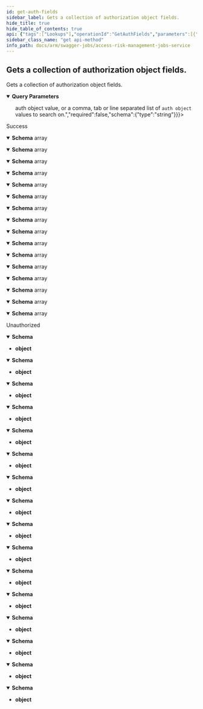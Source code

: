 ```yaml
---
id: get-auth-fields
sidebar_label: Gets a collection of authorization object fields.
hide_title: true
hide_table_of_contents: true
api: {"tags":["Lookups"],"operationId":"GetAuthFields","parameters":[{"name":"options","in":"query","description":"","required":false,"schema":{"type":"string"}},{"name":"search","in":"query","description":"Optional: A value to search the results on.","required":false,"schema":{"type":"string"}},{"name":"bulkSearch","in":"query","description":"Optional: A single <code>auth object</code> value, or a comma, tab or line separated list of <code>auth object</code> values to search on.","required":false,"schema":{"type":"string"}}],"responses":{"200":{"description":"Success","content":{"application/json;odata.metadata=minimal;odata.streaming=true":{"schema":{"uniqueItems":false,"type":"array","items":{"description":"Represents a TCode authorization object field.","type":"object","properties":{"name":{"description":"The name of the authorization object field.","type":"string"},"from":{"description":"The starting value of the authorization object field.","type":"string"},"to":{"description":"The ending value of the authorization object field.","type":"string"}}}}},"application/json;odata.metadata=minimal;odata.streaming=false":{"schema":{"uniqueItems":false,"type":"array","items":{"description":"Represents a TCode authorization object field.","type":"object","properties":{"name":{"description":"The name of the authorization object field.","type":"string"},"from":{"description":"The starting value of the authorization object field.","type":"string"},"to":{"description":"The ending value of the authorization object field.","type":"string"}}}}},"application/json;odata.metadata=minimal":{"schema":{"uniqueItems":false,"type":"array","items":{"description":"Represents a TCode authorization object field.","type":"object","properties":{"name":{"description":"The name of the authorization object field.","type":"string"},"from":{"description":"The starting value of the authorization object field.","type":"string"},"to":{"description":"The ending value of the authorization object field.","type":"string"}}}}},"application/json;odata.metadata=full;odata.streaming=true":{"schema":{"uniqueItems":false,"type":"array","items":{"description":"Represents a TCode authorization object field.","type":"object","properties":{"name":{"description":"The name of the authorization object field.","type":"string"},"from":{"description":"The starting value of the authorization object field.","type":"string"},"to":{"description":"The ending value of the authorization object field.","type":"string"}}}}},"application/json;odata.metadata=full;odata.streaming=false":{"schema":{"uniqueItems":false,"type":"array","items":{"description":"Represents a TCode authorization object field.","type":"object","properties":{"name":{"description":"The name of the authorization object field.","type":"string"},"from":{"description":"The starting value of the authorization object field.","type":"string"},"to":{"description":"The ending value of the authorization object field.","type":"string"}}}}},"application/json;odata.metadata=full":{"schema":{"uniqueItems":false,"type":"array","items":{"description":"Represents a TCode authorization object field.","type":"object","properties":{"name":{"description":"The name of the authorization object field.","type":"string"},"from":{"description":"The starting value of the authorization object field.","type":"string"},"to":{"description":"The ending value of the authorization object field.","type":"string"}}}}},"application/json;odata.metadata=none;odata.streaming=true":{"schema":{"uniqueItems":false,"type":"array","items":{"description":"Represents a TCode authorization object field.","type":"object","properties":{"name":{"description":"The name of the authorization object field.","type":"string"},"from":{"description":"The starting value of the authorization object field.","type":"string"},"to":{"description":"The ending value of the authorization object field.","type":"string"}}}}},"application/json;odata.metadata=none;odata.streaming=false":{"schema":{"uniqueItems":false,"type":"array","items":{"description":"Represents a TCode authorization object field.","type":"object","properties":{"name":{"description":"The name of the authorization object field.","type":"string"},"from":{"description":"The starting value of the authorization object field.","type":"string"},"to":{"description":"The ending value of the authorization object field.","type":"string"}}}}},"application/json;odata.metadata=none":{"schema":{"uniqueItems":false,"type":"array","items":{"description":"Represents a TCode authorization object field.","type":"object","properties":{"name":{"description":"The name of the authorization object field.","type":"string"},"from":{"description":"The starting value of the authorization object field.","type":"string"},"to":{"description":"The ending value of the authorization object field.","type":"string"}}}}},"application/json;odata.streaming=true":{"schema":{"uniqueItems":false,"type":"array","items":{"description":"Represents a TCode authorization object field.","type":"object","properties":{"name":{"description":"The name of the authorization object field.","type":"string"},"from":{"description":"The starting value of the authorization object field.","type":"string"},"to":{"description":"The ending value of the authorization object field.","type":"string"}}}}},"application/json;odata.streaming=false":{"schema":{"uniqueItems":false,"type":"array","items":{"description":"Represents a TCode authorization object field.","type":"object","properties":{"name":{"description":"The name of the authorization object field.","type":"string"},"from":{"description":"The starting value of the authorization object field.","type":"string"},"to":{"description":"The ending value of the authorization object field.","type":"string"}}}}},"application/json":{"schema":{"uniqueItems":false,"type":"array","items":{"description":"Represents a TCode authorization object field.","type":"object","properties":{"name":{"description":"The name of the authorization object field.","type":"string"},"from":{"description":"The starting value of the authorization object field.","type":"string"},"to":{"description":"The ending value of the authorization object field.","type":"string"}}}}},"application/xml":{"schema":{"uniqueItems":false,"type":"array","items":{"description":"Represents a TCode authorization object field.","type":"object","properties":{"name":{"description":"The name of the authorization object field.","type":"string"},"from":{"description":"The starting value of the authorization object field.","type":"string"},"to":{"description":"The ending value of the authorization object field.","type":"string"}}}}},"application/prs.odatatestxx-odata":{"schema":{"uniqueItems":false,"type":"array","items":{"description":"Represents a TCode authorization object field.","type":"object","properties":{"name":{"description":"The name of the authorization object field.","type":"string"},"from":{"description":"The starting value of the authorization object field.","type":"string"},"to":{"description":"The ending value of the authorization object field.","type":"string"}}}}},"text/plain":{"schema":{"uniqueItems":false,"type":"array","items":{"description":"Represents a TCode authorization object field.","type":"object","properties":{"name":{"description":"The name of the authorization object field.","type":"string"},"from":{"description":"The starting value of the authorization object field.","type":"string"},"to":{"description":"The ending value of the authorization object field.","type":"string"}}}}},"text/json":{"schema":{"uniqueItems":false,"type":"array","items":{"description":"Represents a TCode authorization object field.","type":"object","properties":{"name":{"description":"The name of the authorization object field.","type":"string"},"from":{"description":"The starting value of the authorization object field.","type":"string"},"to":{"description":"The ending value of the authorization object field.","type":"string"}}}}}}},"401":{"description":"Unauthorized","content":{"application/json;odata.metadata=minimal;odata.streaming=true":{"schema":{"type":"object"}},"application/json;odata.metadata=minimal;odata.streaming=false":{"schema":{"type":"object"}},"application/json;odata.metadata=minimal":{"schema":{"type":"object"}},"application/json;odata.metadata=full;odata.streaming=true":{"schema":{"type":"object"}},"application/json;odata.metadata=full;odata.streaming=false":{"schema":{"type":"object"}},"application/json;odata.metadata=full":{"schema":{"type":"object"}},"application/json;odata.metadata=none;odata.streaming=true":{"schema":{"type":"object"}},"application/json;odata.metadata=none;odata.streaming=false":{"schema":{"type":"object"}},"application/json;odata.metadata=none":{"schema":{"type":"object"}},"application/json;odata.streaming=true":{"schema":{"type":"object"}},"application/json;odata.streaming=false":{"schema":{"type":"object"}},"application/json":{"schema":{"type":"object"}},"application/xml":{"schema":{"type":"object"}},"application/prs.odatatestxx-odata":{"schema":{"type":"object"}},"text/plain":{"schema":{"type":"object"}},"text/json":{"schema":{"type":"object"}}}}},"description":"Gets a collection of authorization object fields.","method":"get","path":"/api/lookups/authFields","info":{"version":"1.0","title":"Access Risk Management Jobs Service"},"postman":{"name":"Gets a collection of authorization object fields.","description":{"type":"text/plain"},"url":{"path":["api","lookups","authFields"],"host":["{{baseUrl}}"],"query":[{"disabled":false,"key":"options","value":""},{"disabled":false,"description":{"content":"Optional: A value to search the results on.","type":"text/plain"},"key":"search","value":""},{"disabled":false,"description":{"content":"Optional: A single <code>auth object</code> value, or a comma, tab or line separated list of <code>auth object</code> values to search on.","type":"text/plain"},"key":"bulkSearch","value":""}],"variable":[]},"header":[{"key":"Accept","value":"application/json;odata.metadata=minimal;odata.streaming=true"}],"method":"GET"}}
sidebar_class_name: "get api-method"
info_path: docs/arm/swagger-jobs/access-risk-management-jobs-service
---
```



## Gets a collection of authorization object fields.



Gets a collection of authorization object fields.

<details style={{"marginBottom":"1rem"}} data-collapsed={false} open={true}><summary style={{}}><strong>Query Parameters</strong></summary><div><ul><ParamsItem className={"paramsItem"} param={{"name":"options","in":"query","description":"","required":false,"schema":{"type":"string"}}}></ParamsItem><ParamsItem className={"paramsItem"} param={{"name":"search","in":"query","description":"Optional: A value to search the results on.","required":false,"schema":{"type":"string"}}}></ParamsItem><ParamsItem className={"paramsItem"} param={{"name":"bulkSearch","in":"query","description":"Optional: A single <code>auth object</code> value, or a comma, tab or line separated list of <code>auth object</code> values to search on.","required":false,"schema":{"type":"string"}}}></ParamsItem></ul></div></details><div><ApiTabs><TabItem label={"200"} value={"200"}><div>

Success

</div><div><MimeTabs groupId={"mime-type"}><TabItem label={"application/json;odata.metadata=minimal;odata.streaming=true"} value={"application/json;odata.metadata=minimal;odata.streaming=true"}><SchemaTabs groupId={"schema-tabs"}><TabItem label={"Schema"} value={"Schema"}><details style={{}} data-collapsed={false} open={true}><summary style={{"textAlign":"left"}}><strong>Schema</strong><span style={{"opacity":"0.6"}}> array</span></summary><div style={{"textAlign":"left","marginLeft":"1rem"}}></div><ul style={{"marginLeft":"1rem"}}><SchemaItem collapsible={false} name={"name"} required={false} schemaDescription={"The name of the authorization object field."} schemaName={"string"} qualifierMessage={undefined} defaultValue={undefined}></SchemaItem><SchemaItem collapsible={false} name={"from"} required={false} schemaDescription={"The starting value of the authorization object field."} schemaName={"string"} qualifierMessage={undefined} defaultValue={undefined}></SchemaItem><SchemaItem collapsible={false} name={"to"} required={false} schemaDescription={"The ending value of the authorization object field."} schemaName={"string"} qualifierMessage={undefined} defaultValue={undefined}></SchemaItem></ul></details></TabItem></SchemaTabs></TabItem><TabItem label={"application/json;odata.metadata=minimal;odata.streaming=false"} value={"application/json;odata.metadata=minimal;odata.streaming=false"}><SchemaTabs groupId={"schema-tabs"}><TabItem label={"Schema"} value={"Schema"}><details style={{}} data-collapsed={false} open={true}><summary style={{"textAlign":"left"}}><strong>Schema</strong><span style={{"opacity":"0.6"}}> array</span></summary><div style={{"textAlign":"left","marginLeft":"1rem"}}></div><ul style={{"marginLeft":"1rem"}}><SchemaItem collapsible={false} name={"name"} required={false} schemaDescription={"The name of the authorization object field."} schemaName={"string"} qualifierMessage={undefined} defaultValue={undefined}></SchemaItem><SchemaItem collapsible={false} name={"from"} required={false} schemaDescription={"The starting value of the authorization object field."} schemaName={"string"} qualifierMessage={undefined} defaultValue={undefined}></SchemaItem><SchemaItem collapsible={false} name={"to"} required={false} schemaDescription={"The ending value of the authorization object field."} schemaName={"string"} qualifierMessage={undefined} defaultValue={undefined}></SchemaItem></ul></details></TabItem></SchemaTabs></TabItem><TabItem label={"application/json;odata.metadata=minimal"} value={"application/json;odata.metadata=minimal"}><SchemaTabs groupId={"schema-tabs"}><TabItem label={"Schema"} value={"Schema"}><details style={{}} data-collapsed={false} open={true}><summary style={{"textAlign":"left"}}><strong>Schema</strong><span style={{"opacity":"0.6"}}> array</span></summary><div style={{"textAlign":"left","marginLeft":"1rem"}}></div><ul style={{"marginLeft":"1rem"}}><SchemaItem collapsible={false} name={"name"} required={false} schemaDescription={"The name of the authorization object field."} schemaName={"string"} qualifierMessage={undefined} defaultValue={undefined}></SchemaItem><SchemaItem collapsible={false} name={"from"} required={false} schemaDescription={"The starting value of the authorization object field."} schemaName={"string"} qualifierMessage={undefined} defaultValue={undefined}></SchemaItem><SchemaItem collapsible={false} name={"to"} required={false} schemaDescription={"The ending value of the authorization object field."} schemaName={"string"} qualifierMessage={undefined} defaultValue={undefined}></SchemaItem></ul></details></TabItem></SchemaTabs></TabItem><TabItem label={"application/json;odata.metadata=full;odata.streaming=true"} value={"application/json;odata.metadata=full;odata.streaming=true"}><SchemaTabs groupId={"schema-tabs"}><TabItem label={"Schema"} value={"Schema"}><details style={{}} data-collapsed={false} open={true}><summary style={{"textAlign":"left"}}><strong>Schema</strong><span style={{"opacity":"0.6"}}> array</span></summary><div style={{"textAlign":"left","marginLeft":"1rem"}}></div><ul style={{"marginLeft":"1rem"}}><SchemaItem collapsible={false} name={"name"} required={false} schemaDescription={"The name of the authorization object field."} schemaName={"string"} qualifierMessage={undefined} defaultValue={undefined}></SchemaItem><SchemaItem collapsible={false} name={"from"} required={false} schemaDescription={"The starting value of the authorization object field."} schemaName={"string"} qualifierMessage={undefined} defaultValue={undefined}></SchemaItem><SchemaItem collapsible={false} name={"to"} required={false} schemaDescription={"The ending value of the authorization object field."} schemaName={"string"} qualifierMessage={undefined} defaultValue={undefined}></SchemaItem></ul></details></TabItem></SchemaTabs></TabItem><TabItem label={"application/json;odata.metadata=full;odata.streaming=false"} value={"application/json;odata.metadata=full;odata.streaming=false"}><SchemaTabs groupId={"schema-tabs"}><TabItem label={"Schema"} value={"Schema"}><details style={{}} data-collapsed={false} open={true}><summary style={{"textAlign":"left"}}><strong>Schema</strong><span style={{"opacity":"0.6"}}> array</span></summary><div style={{"textAlign":"left","marginLeft":"1rem"}}></div><ul style={{"marginLeft":"1rem"}}><SchemaItem collapsible={false} name={"name"} required={false} schemaDescription={"The name of the authorization object field."} schemaName={"string"} qualifierMessage={undefined} defaultValue={undefined}></SchemaItem><SchemaItem collapsible={false} name={"from"} required={false} schemaDescription={"The starting value of the authorization object field."} schemaName={"string"} qualifierMessage={undefined} defaultValue={undefined}></SchemaItem><SchemaItem collapsible={false} name={"to"} required={false} schemaDescription={"The ending value of the authorization object field."} schemaName={"string"} qualifierMessage={undefined} defaultValue={undefined}></SchemaItem></ul></details></TabItem></SchemaTabs></TabItem><TabItem label={"application/json;odata.metadata=full"} value={"application/json;odata.metadata=full"}><SchemaTabs groupId={"schema-tabs"}><TabItem label={"Schema"} value={"Schema"}><details style={{}} data-collapsed={false} open={true}><summary style={{"textAlign":"left"}}><strong>Schema</strong><span style={{"opacity":"0.6"}}> array</span></summary><div style={{"textAlign":"left","marginLeft":"1rem"}}></div><ul style={{"marginLeft":"1rem"}}><SchemaItem collapsible={false} name={"name"} required={false} schemaDescription={"The name of the authorization object field."} schemaName={"string"} qualifierMessage={undefined} defaultValue={undefined}></SchemaItem><SchemaItem collapsible={false} name={"from"} required={false} schemaDescription={"The starting value of the authorization object field."} schemaName={"string"} qualifierMessage={undefined} defaultValue={undefined}></SchemaItem><SchemaItem collapsible={false} name={"to"} required={false} schemaDescription={"The ending value of the authorization object field."} schemaName={"string"} qualifierMessage={undefined} defaultValue={undefined}></SchemaItem></ul></details></TabItem></SchemaTabs></TabItem><TabItem label={"application/json;odata.metadata=none;odata.streaming=true"} value={"application/json;odata.metadata=none;odata.streaming=true"}><SchemaTabs groupId={"schema-tabs"}><TabItem label={"Schema"} value={"Schema"}><details style={{}} data-collapsed={false} open={true}><summary style={{"textAlign":"left"}}><strong>Schema</strong><span style={{"opacity":"0.6"}}> array</span></summary><div style={{"textAlign":"left","marginLeft":"1rem"}}></div><ul style={{"marginLeft":"1rem"}}><SchemaItem collapsible={false} name={"name"} required={false} schemaDescription={"The name of the authorization object field."} schemaName={"string"} qualifierMessage={undefined} defaultValue={undefined}></SchemaItem><SchemaItem collapsible={false} name={"from"} required={false} schemaDescription={"The starting value of the authorization object field."} schemaName={"string"} qualifierMessage={undefined} defaultValue={undefined}></SchemaItem><SchemaItem collapsible={false} name={"to"} required={false} schemaDescription={"The ending value of the authorization object field."} schemaName={"string"} qualifierMessage={undefined} defaultValue={undefined}></SchemaItem></ul></details></TabItem></SchemaTabs></TabItem><TabItem label={"application/json;odata.metadata=none;odata.streaming=false"} value={"application/json;odata.metadata=none;odata.streaming=false"}><SchemaTabs groupId={"schema-tabs"}><TabItem label={"Schema"} value={"Schema"}><details style={{}} data-collapsed={false} open={true}><summary style={{"textAlign":"left"}}><strong>Schema</strong><span style={{"opacity":"0.6"}}> array</span></summary><div style={{"textAlign":"left","marginLeft":"1rem"}}></div><ul style={{"marginLeft":"1rem"}}><SchemaItem collapsible={false} name={"name"} required={false} schemaDescription={"The name of the authorization object field."} schemaName={"string"} qualifierMessage={undefined} defaultValue={undefined}></SchemaItem><SchemaItem collapsible={false} name={"from"} required={false} schemaDescription={"The starting value of the authorization object field."} schemaName={"string"} qualifierMessage={undefined} defaultValue={undefined}></SchemaItem><SchemaItem collapsible={false} name={"to"} required={false} schemaDescription={"The ending value of the authorization object field."} schemaName={"string"} qualifierMessage={undefined} defaultValue={undefined}></SchemaItem></ul></details></TabItem></SchemaTabs></TabItem><TabItem label={"application/json;odata.metadata=none"} value={"application/json;odata.metadata=none"}><SchemaTabs groupId={"schema-tabs"}><TabItem label={"Schema"} value={"Schema"}><details style={{}} data-collapsed={false} open={true}><summary style={{"textAlign":"left"}}><strong>Schema</strong><span style={{"opacity":"0.6"}}> array</span></summary><div style={{"textAlign":"left","marginLeft":"1rem"}}></div><ul style={{"marginLeft":"1rem"}}><SchemaItem collapsible={false} name={"name"} required={false} schemaDescription={"The name of the authorization object field."} schemaName={"string"} qualifierMessage={undefined} defaultValue={undefined}></SchemaItem><SchemaItem collapsible={false} name={"from"} required={false} schemaDescription={"The starting value of the authorization object field."} schemaName={"string"} qualifierMessage={undefined} defaultValue={undefined}></SchemaItem><SchemaItem collapsible={false} name={"to"} required={false} schemaDescription={"The ending value of the authorization object field."} schemaName={"string"} qualifierMessage={undefined} defaultValue={undefined}></SchemaItem></ul></details></TabItem></SchemaTabs></TabItem><TabItem label={"application/json;odata.streaming=true"} value={"application/json;odata.streaming=true"}><SchemaTabs groupId={"schema-tabs"}><TabItem label={"Schema"} value={"Schema"}><details style={{}} data-collapsed={false} open={true}><summary style={{"textAlign":"left"}}><strong>Schema</strong><span style={{"opacity":"0.6"}}> array</span></summary><div style={{"textAlign":"left","marginLeft":"1rem"}}></div><ul style={{"marginLeft":"1rem"}}><SchemaItem collapsible={false} name={"name"} required={false} schemaDescription={"The name of the authorization object field."} schemaName={"string"} qualifierMessage={undefined} defaultValue={undefined}></SchemaItem><SchemaItem collapsible={false} name={"from"} required={false} schemaDescription={"The starting value of the authorization object field."} schemaName={"string"} qualifierMessage={undefined} defaultValue={undefined}></SchemaItem><SchemaItem collapsible={false} name={"to"} required={false} schemaDescription={"The ending value of the authorization object field."} schemaName={"string"} qualifierMessage={undefined} defaultValue={undefined}></SchemaItem></ul></details></TabItem></SchemaTabs></TabItem><TabItem label={"application/json;odata.streaming=false"} value={"application/json;odata.streaming=false"}><SchemaTabs groupId={"schema-tabs"}><TabItem label={"Schema"} value={"Schema"}><details style={{}} data-collapsed={false} open={true}><summary style={{"textAlign":"left"}}><strong>Schema</strong><span style={{"opacity":"0.6"}}> array</span></summary><div style={{"textAlign":"left","marginLeft":"1rem"}}></div><ul style={{"marginLeft":"1rem"}}><SchemaItem collapsible={false} name={"name"} required={false} schemaDescription={"The name of the authorization object field."} schemaName={"string"} qualifierMessage={undefined} defaultValue={undefined}></SchemaItem><SchemaItem collapsible={false} name={"from"} required={false} schemaDescription={"The starting value of the authorization object field."} schemaName={"string"} qualifierMessage={undefined} defaultValue={undefined}></SchemaItem><SchemaItem collapsible={false} name={"to"} required={false} schemaDescription={"The ending value of the authorization object field."} schemaName={"string"} qualifierMessage={undefined} defaultValue={undefined}></SchemaItem></ul></details></TabItem></SchemaTabs></TabItem><TabItem label={"application/json"} value={"application/json"}><SchemaTabs groupId={"schema-tabs"}><TabItem label={"Schema"} value={"Schema"}><details style={{}} data-collapsed={false} open={true}><summary style={{"textAlign":"left"}}><strong>Schema</strong><span style={{"opacity":"0.6"}}> array</span></summary><div style={{"textAlign":"left","marginLeft":"1rem"}}></div><ul style={{"marginLeft":"1rem"}}><SchemaItem collapsible={false} name={"name"} required={false} schemaDescription={"The name of the authorization object field."} schemaName={"string"} qualifierMessage={undefined} defaultValue={undefined}></SchemaItem><SchemaItem collapsible={false} name={"from"} required={false} schemaDescription={"The starting value of the authorization object field."} schemaName={"string"} qualifierMessage={undefined} defaultValue={undefined}></SchemaItem><SchemaItem collapsible={false} name={"to"} required={false} schemaDescription={"The ending value of the authorization object field."} schemaName={"string"} qualifierMessage={undefined} defaultValue={undefined}></SchemaItem></ul></details></TabItem></SchemaTabs></TabItem><TabItem label={"application/xml"} value={"application/xml"}><SchemaTabs groupId={"schema-tabs"}><TabItem label={"Schema"} value={"Schema"}><details style={{}} data-collapsed={false} open={true}><summary style={{"textAlign":"left"}}><strong>Schema</strong><span style={{"opacity":"0.6"}}> array</span></summary><div style={{"textAlign":"left","marginLeft":"1rem"}}></div><ul style={{"marginLeft":"1rem"}}><SchemaItem collapsible={false} name={"name"} required={false} schemaDescription={"The name of the authorization object field."} schemaName={"string"} qualifierMessage={undefined} defaultValue={undefined}></SchemaItem><SchemaItem collapsible={false} name={"from"} required={false} schemaDescription={"The starting value of the authorization object field."} schemaName={"string"} qualifierMessage={undefined} defaultValue={undefined}></SchemaItem><SchemaItem collapsible={false} name={"to"} required={false} schemaDescription={"The ending value of the authorization object field."} schemaName={"string"} qualifierMessage={undefined} defaultValue={undefined}></SchemaItem></ul></details></TabItem></SchemaTabs></TabItem><TabItem label={"application/prs.odatatestxx-odata"} value={"application/prs.odatatestxx-odata"}><SchemaTabs groupId={"schema-tabs"}><TabItem label={"Schema"} value={"Schema"}><details style={{}} data-collapsed={false} open={true}><summary style={{"textAlign":"left"}}><strong>Schema</strong><span style={{"opacity":"0.6"}}> array</span></summary><div style={{"textAlign":"left","marginLeft":"1rem"}}></div><ul style={{"marginLeft":"1rem"}}><SchemaItem collapsible={false} name={"name"} required={false} schemaDescription={"The name of the authorization object field."} schemaName={"string"} qualifierMessage={undefined} defaultValue={undefined}></SchemaItem><SchemaItem collapsible={false} name={"from"} required={false} schemaDescription={"The starting value of the authorization object field."} schemaName={"string"} qualifierMessage={undefined} defaultValue={undefined}></SchemaItem><SchemaItem collapsible={false} name={"to"} required={false} schemaDescription={"The ending value of the authorization object field."} schemaName={"string"} qualifierMessage={undefined} defaultValue={undefined}></SchemaItem></ul></details></TabItem></SchemaTabs></TabItem><TabItem label={"text/plain"} value={"text/plain"}><SchemaTabs groupId={"schema-tabs"}><TabItem label={"Schema"} value={"Schema"}><details style={{}} data-collapsed={false} open={true}><summary style={{"textAlign":"left"}}><strong>Schema</strong><span style={{"opacity":"0.6"}}> array</span></summary><div style={{"textAlign":"left","marginLeft":"1rem"}}></div><ul style={{"marginLeft":"1rem"}}><SchemaItem collapsible={false} name={"name"} required={false} schemaDescription={"The name of the authorization object field."} schemaName={"string"} qualifierMessage={undefined} defaultValue={undefined}></SchemaItem><SchemaItem collapsible={false} name={"from"} required={false} schemaDescription={"The starting value of the authorization object field."} schemaName={"string"} qualifierMessage={undefined} defaultValue={undefined}></SchemaItem><SchemaItem collapsible={false} name={"to"} required={false} schemaDescription={"The ending value of the authorization object field."} schemaName={"string"} qualifierMessage={undefined} defaultValue={undefined}></SchemaItem></ul></details></TabItem></SchemaTabs></TabItem><TabItem label={"text/json"} value={"text/json"}><SchemaTabs groupId={"schema-tabs"}><TabItem label={"Schema"} value={"Schema"}><details style={{}} data-collapsed={false} open={true}><summary style={{"textAlign":"left"}}><strong>Schema</strong><span style={{"opacity":"0.6"}}> array</span></summary><div style={{"textAlign":"left","marginLeft":"1rem"}}></div><ul style={{"marginLeft":"1rem"}}><SchemaItem collapsible={false} name={"name"} required={false} schemaDescription={"The name of the authorization object field."} schemaName={"string"} qualifierMessage={undefined} defaultValue={undefined}></SchemaItem><SchemaItem collapsible={false} name={"from"} required={false} schemaDescription={"The starting value of the authorization object field."} schemaName={"string"} qualifierMessage={undefined} defaultValue={undefined}></SchemaItem><SchemaItem collapsible={false} name={"to"} required={false} schemaDescription={"The ending value of the authorization object field."} schemaName={"string"} qualifierMessage={undefined} defaultValue={undefined}></SchemaItem></ul></details></TabItem></SchemaTabs></TabItem></MimeTabs></div></TabItem><TabItem label={"401"} value={"401"}><div>

Unauthorized

</div><div><MimeTabs groupId={"mime-type"}><TabItem label={"application/json;odata.metadata=minimal;odata.streaming=true"} value={"application/json;odata.metadata=minimal;odata.streaming=true"}><SchemaTabs groupId={"schema-tabs"}><TabItem label={"Schema"} value={"Schema"}><details style={{}} data-collapsed={false} open={true}><summary style={{"textAlign":"left"}}><strong>Schema</strong></summary><div style={{"textAlign":"left","marginLeft":"1rem"}}></div><ul style={{"marginLeft":"1rem"}}><li><div><strong>object</strong></div></li></ul></details></TabItem></SchemaTabs></TabItem><TabItem label={"application/json;odata.metadata=minimal;odata.streaming=false"} value={"application/json;odata.metadata=minimal;odata.streaming=false"}><SchemaTabs groupId={"schema-tabs"}><TabItem label={"Schema"} value={"Schema"}><details style={{}} data-collapsed={false} open={true}><summary style={{"textAlign":"left"}}><strong>Schema</strong></summary><div style={{"textAlign":"left","marginLeft":"1rem"}}></div><ul style={{"marginLeft":"1rem"}}><li><div><strong>object</strong></div></li></ul></details></TabItem></SchemaTabs></TabItem><TabItem label={"application/json;odata.metadata=minimal"} value={"application/json;odata.metadata=minimal"}><SchemaTabs groupId={"schema-tabs"}><TabItem label={"Schema"} value={"Schema"}><details style={{}} data-collapsed={false} open={true}><summary style={{"textAlign":"left"}}><strong>Schema</strong></summary><div style={{"textAlign":"left","marginLeft":"1rem"}}></div><ul style={{"marginLeft":"1rem"}}><li><div><strong>object</strong></div></li></ul></details></TabItem></SchemaTabs></TabItem><TabItem label={"application/json;odata.metadata=full;odata.streaming=true"} value={"application/json;odata.metadata=full;odata.streaming=true"}><SchemaTabs groupId={"schema-tabs"}><TabItem label={"Schema"} value={"Schema"}><details style={{}} data-collapsed={false} open={true}><summary style={{"textAlign":"left"}}><strong>Schema</strong></summary><div style={{"textAlign":"left","marginLeft":"1rem"}}></div><ul style={{"marginLeft":"1rem"}}><li><div><strong>object</strong></div></li></ul></details></TabItem></SchemaTabs></TabItem><TabItem label={"application/json;odata.metadata=full;odata.streaming=false"} value={"application/json;odata.metadata=full;odata.streaming=false"}><SchemaTabs groupId={"schema-tabs"}><TabItem label={"Schema"} value={"Schema"}><details style={{}} data-collapsed={false} open={true}><summary style={{"textAlign":"left"}}><strong>Schema</strong></summary><div style={{"textAlign":"left","marginLeft":"1rem"}}></div><ul style={{"marginLeft":"1rem"}}><li><div><strong>object</strong></div></li></ul></details></TabItem></SchemaTabs></TabItem><TabItem label={"application/json;odata.metadata=full"} value={"application/json;odata.metadata=full"}><SchemaTabs groupId={"schema-tabs"}><TabItem label={"Schema"} value={"Schema"}><details style={{}} data-collapsed={false} open={true}><summary style={{"textAlign":"left"}}><strong>Schema</strong></summary><div style={{"textAlign":"left","marginLeft":"1rem"}}></div><ul style={{"marginLeft":"1rem"}}><li><div><strong>object</strong></div></li></ul></details></TabItem></SchemaTabs></TabItem><TabItem label={"application/json;odata.metadata=none;odata.streaming=true"} value={"application/json;odata.metadata=none;odata.streaming=true"}><SchemaTabs groupId={"schema-tabs"}><TabItem label={"Schema"} value={"Schema"}><details style={{}} data-collapsed={false} open={true}><summary style={{"textAlign":"left"}}><strong>Schema</strong></summary><div style={{"textAlign":"left","marginLeft":"1rem"}}></div><ul style={{"marginLeft":"1rem"}}><li><div><strong>object</strong></div></li></ul></details></TabItem></SchemaTabs></TabItem><TabItem label={"application/json;odata.metadata=none;odata.streaming=false"} value={"application/json;odata.metadata=none;odata.streaming=false"}><SchemaTabs groupId={"schema-tabs"}><TabItem label={"Schema"} value={"Schema"}><details style={{}} data-collapsed={false} open={true}><summary style={{"textAlign":"left"}}><strong>Schema</strong></summary><div style={{"textAlign":"left","marginLeft":"1rem"}}></div><ul style={{"marginLeft":"1rem"}}><li><div><strong>object</strong></div></li></ul></details></TabItem></SchemaTabs></TabItem><TabItem label={"application/json;odata.metadata=none"} value={"application/json;odata.metadata=none"}><SchemaTabs groupId={"schema-tabs"}><TabItem label={"Schema"} value={"Schema"}><details style={{}} data-collapsed={false} open={true}><summary style={{"textAlign":"left"}}><strong>Schema</strong></summary><div style={{"textAlign":"left","marginLeft":"1rem"}}></div><ul style={{"marginLeft":"1rem"}}><li><div><strong>object</strong></div></li></ul></details></TabItem></SchemaTabs></TabItem><TabItem label={"application/json;odata.streaming=true"} value={"application/json;odata.streaming=true"}><SchemaTabs groupId={"schema-tabs"}><TabItem label={"Schema"} value={"Schema"}><details style={{}} data-collapsed={false} open={true}><summary style={{"textAlign":"left"}}><strong>Schema</strong></summary><div style={{"textAlign":"left","marginLeft":"1rem"}}></div><ul style={{"marginLeft":"1rem"}}><li><div><strong>object</strong></div></li></ul></details></TabItem></SchemaTabs></TabItem><TabItem label={"application/json;odata.streaming=false"} value={"application/json;odata.streaming=false"}><SchemaTabs groupId={"schema-tabs"}><TabItem label={"Schema"} value={"Schema"}><details style={{}} data-collapsed={false} open={true}><summary style={{"textAlign":"left"}}><strong>Schema</strong></summary><div style={{"textAlign":"left","marginLeft":"1rem"}}></div><ul style={{"marginLeft":"1rem"}}><li><div><strong>object</strong></div></li></ul></details></TabItem></SchemaTabs></TabItem><TabItem label={"application/json"} value={"application/json"}><SchemaTabs groupId={"schema-tabs"}><TabItem label={"Schema"} value={"Schema"}><details style={{}} data-collapsed={false} open={true}><summary style={{"textAlign":"left"}}><strong>Schema</strong></summary><div style={{"textAlign":"left","marginLeft":"1rem"}}></div><ul style={{"marginLeft":"1rem"}}><li><div><strong>object</strong></div></li></ul></details></TabItem></SchemaTabs></TabItem><TabItem label={"application/xml"} value={"application/xml"}><SchemaTabs groupId={"schema-tabs"}><TabItem label={"Schema"} value={"Schema"}><details style={{}} data-collapsed={false} open={true}><summary style={{"textAlign":"left"}}><strong>Schema</strong></summary><div style={{"textAlign":"left","marginLeft":"1rem"}}></div><ul style={{"marginLeft":"1rem"}}><li><div><strong>object</strong></div></li></ul></details></TabItem></SchemaTabs></TabItem><TabItem label={"application/prs.odatatestxx-odata"} value={"application/prs.odatatestxx-odata"}><SchemaTabs groupId={"schema-tabs"}><TabItem label={"Schema"} value={"Schema"}><details style={{}} data-collapsed={false} open={true}><summary style={{"textAlign":"left"}}><strong>Schema</strong></summary><div style={{"textAlign":"left","marginLeft":"1rem"}}></div><ul style={{"marginLeft":"1rem"}}><li><div><strong>object</strong></div></li></ul></details></TabItem></SchemaTabs></TabItem><TabItem label={"text/plain"} value={"text/plain"}><SchemaTabs groupId={"schema-tabs"}><TabItem label={"Schema"} value={"Schema"}><details style={{}} data-collapsed={false} open={true}><summary style={{"textAlign":"left"}}><strong>Schema</strong></summary><div style={{"textAlign":"left","marginLeft":"1rem"}}></div><ul style={{"marginLeft":"1rem"}}><li><div><strong>object</strong></div></li></ul></details></TabItem></SchemaTabs></TabItem><TabItem label={"text/json"} value={"text/json"}><SchemaTabs groupId={"schema-tabs"}><TabItem label={"Schema"} value={"Schema"}><details style={{}} data-collapsed={false} open={true}><summary style={{"textAlign":"left"}}><strong>Schema</strong></summary><div style={{"textAlign":"left","marginLeft":"1rem"}}></div><ul style={{"marginLeft":"1rem"}}><li><div><strong>object</strong></div></li></ul></details></TabItem></SchemaTabs></TabItem></MimeTabs></div></TabItem></ApiTabs></div>
      